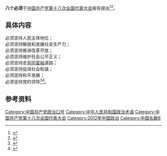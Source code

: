 {{中华人民共和国政治}}
'''八个必须'''于[[中国共产党第十八次全国代表大会|中国共产党第十八次全国代表大会]]报告提出<ref>{{Cite web|url = http://www.chinanews.com/gn/2013/01-14/4485445.shtml|title = 分析称“八个必须”凝聚中国发展道路共识|accessdate = 2015-09-22|author = |date = 2013-01-14|publisher = 中国新闻网|language = zh-cn|archive-date = 2016-03-05|archive-url = https://web.archive.org/web/20160305062706/http://www.chinanews.com/gn/2013/01-14/4485445.shtml|dead-url = no}}</ref><ref>{{Cite book|title=点读中共十八大|last=栾建章编著|first=北京：外文出版社|publisher=2013.10|year=|isbn=978-7-119-08405-3|location=|pages=17-19}}</ref>。

==具体内容==
必须坚持人民主体地位；<br />必须坚持解放和发展社会生产力；<br />必须坚持推进改革开放；<br />必须坚持维护社会公平正义；<br />必须坚持走[[共同富裕|共同富裕]]道路；<br />必须坚持促进社会和谐；<br />必须坚持和平发展；<br />必须坚持党的领导<ref>{{Cite web|url = http://theory.people.com.cn/n/2012/1203/c40531-19776415.html|title = “八个必须”：建设中国特色社会主义的基本要求|accessdate = 2015-09-22|author = |date = 2012-12-03|publisher = [[人民网|人民网]]|language = zh-cn|archive-date = 2016-03-04|archive-url = https://web.archive.org/web/20160304105048/http://theory.people.com.cn/n/2012/1203/c40531-19776415.html|dead-url = no}}</ref><ref>{{Cite book|title=社会思想动态研究 以中国特色社会主义为视域|last=沈建波著|first=|publisher=北京：社会科学文献出版社|year=2014.12|isbn=978-7-5097-6647-7|location=|pages=73-74}}</ref>。

==参考资料==
{{Reflist}}

{{习近平}}

[[Category:中国共产党政治口号|Category:中国共产党政治口号]]
[[Category:中华人民共和国政治术语|Category:中华人民共和国政治术语]]
[[Category:中国共产党第十八次全国代表大会|Category:中国共产党第十八次全国代表大会]]
[[Category:2012年中国政治|Category:2012年中国政治]]
[[Category:中国名数8|Category:中国名数8]]